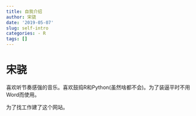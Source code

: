 ```yaml
---
title: 自我介绍
author: 宋骁
date: '2019-05-07'
slug: self-intro
categories: - R
tags: []
---
```


# 宋骁

喜欢听节奏感强的音乐。喜欢鼓捣R和Python(虽然啥都不会)。为了装逼平时不用Word而使用\LaTeX。

为了找工作建了这个网站。






